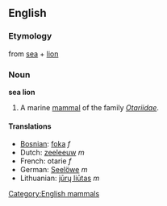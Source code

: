 {{wikipedia2|Sea Lion}} <!-- Avoids redirect -->
==English==
[[Category:English mammals]]

===Etymology===
from [[sea]] + [[lion]]

===Noun===
'''sea lion'''

# A marine [[mammal]] of the family ''[[Otariidae]]''.

====Translations====
*[[Bosnian]]: [[foka]] ''f''
*Dutch: [[zeeleeuw]] ''m''
*French: otarie ''f''
*German: [[Seelöwe]] ''m''
*Lithuanian: [[jūrų liūtas]] ''m''